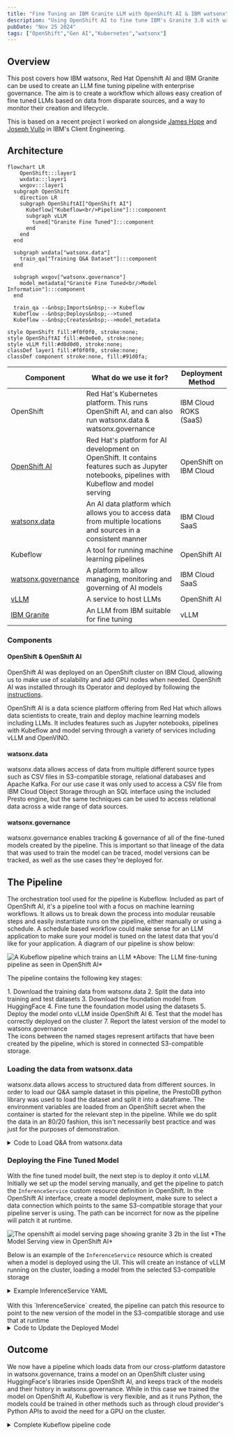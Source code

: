 ```yaml
---
title: "Fine Tuning an IBM Granite LLM with OpenShift AI & IBM watsonx"
description: "Using OpenShift AI to fine tune IBM's Granite 3.0 with watsonx.data and watsonx.governance"
pubDate: "Nov 25 2024"
tags: ["OpenShift","Gen AI","Kubernetes","watsonx"]
---
```





## Overview

This post covers how IBM watsonx, Red Hat Openshift AI and IBM Granite can be used to create an LLM fine tuning pipeline with enterprise governance. The aim is to create a workflow which allows easy creation of fine tuned LLMs based on data from disparate sources, and a way to monitor their creation and lifecycle.

This is based on a recent project I worked on alongside <a target="_blank" href="https://jamesdhope.com/">James Hope</a> and <a href="https://www.linkedin.com/in/joevullo/" target="_blank">Joseph Vullo</a> in IBM's Client Engineering. 

## Architecture

```mermaid
flowchart LR
    OpenShift:::layer1
    wxdata:::layer1
    wxgov:::layer1
  subgraph OpenShift
    direction LR
    subgraph OpenShiftAI["OpenShift AI"]
      Kubeflow["Kubeflow<br/>Pipeline"]:::component
      subgraph vLLM
        tuned["Granite Fine Tuned"]:::component
      end
    end
  end

  subgraph wxdata["watsonx.data"]
    train_qa["Training Q&A Dataset"]:::component
  end

  subgraph wxgov["watsonx.governance"]
    model_metadata["Granite Fine Tuned<br/>Model Information"]:::component
  end

  train_qa --&nbsp;Imports&nbsp;--> Kubeflow
  Kubeflow --&nbsp;Deploys&nbsp;-->tuned
  Kubeflow --&nbsp;Creates&nbsp;-->model_metadata

style OpenShift fill:#f0f0f0, stroke:none;
style OpenShiftAI fill:#e0e0e0, stroke:none;
style vLLM fill:#d0d0d0, stroke:none;
classDef layer1 fill:#f0f0f0, stroke:none;
classDef component stroke:none, fill:#91d0fa;
```

| Component | What do we use it for? | Deployment Method |
| - | - | - |
| OpenShift | Red Hat's Kubernetes platform. This runs OpenShift AI, and can also run watsonx.data & watsonx.governance | IBM Cloud ROKS (SaaS) |
| [OpenShift AI](https://www.redhat.com/en/technologies/cloud-computing/openshift/openshift-ai) | Red Hat's platform for AI development on OpenShift. It contains features such as Jupyter notebooks, pipelines with Kubeflow and model serving | OpenShift on IBM Cloud |
| [watsonx.data](https://www.ibm.com/products/watsonx-data) | An AI data platform which allows you to access data from multiple locations and sources in a consistent manner | IBM Cloud SaaS |
| Kubeflow | A tool for running machine learning pipelines | OpenShift AI |
| [watsonx.governance](https://www.ibm.com/products/watsonx-governance) | A platform to allow managing, monitoring and governing of AI models | IBM Cloud SaaS |
| [vLLM](https://docs.vllm.ai/en/latest/) | A service to host LLMs | OpenShift AI |
| [IBM Granite](https://huggingface.co/ibm-granite/granite-3.0-2b-base) | An LLM from IBM suitable for fine tuning | vLLM |

### Components

#### OpenShift & OpenShift AI

OpenShift AI was deployed on an OpenShift cluster on IBM Cloud, allowing us to make use of scalability and add GPU nodes when needed. OpenShift AI was installed through its Operator and deployed by following the <a href="https://docs.redhat.com/en/documentation/red_hat_openshift_ai_self-managed/2.15/html/installing_and_uninstalling_openshift_ai_self-managed/installing-and-deploying-openshift-ai_install#requirements-for-openshift-ai-self-managed_install" target="_blank">instructions</a>.

OpenShift AI is a data science platform offering from Red Hat which allows data scientists to create, train and deploy machine learning models including LLMs. It includes features such as Jupyter notebooks, pipelines with Kubeflow and model serving through a variety of services including vLLM and OpenVINO.

#### watsonx.data

watsonx.data allows access of data from multiple different source types such as CSV files in S3-compatible storage, relational databases and Apache Kafka. For our use case it was only used to access a CSV file from IBM Cloud Object Storage through an SQL interface using the included Presto engine, but the same techniques can be used to access relational data across a wide range of data sources.

#### watsonx.governance

watsonx.governance enables tracking & governance of all of the fine-tuned models created by the pipeline. This is important so that lineage of the data that was used to train the model can be traced, model versions can be tracked, as well as the use cases they're deployed for.

## The Pipeline

The orchestration tool used for the pipeline is Kubeflow. Included as part of OpenShift AI, it's a pipeline tool with a focus on machine learning workflows. It allows us to break down the process into modular reusable steps and easily instantiate runs on the pipeline, either manually or using a schedule. A schedule based workflow could make sense for an LLM application to make sure your model is tuned on the latest data that you'd like for your application. A diagram of our pipeline is show below:

<Image src={training_pipeline} alt="A Kubeflow pipeline which trains an LLM" />
*Above: The LLM fine-tuning pipeline as seen in OpenShift AI*

The pipeline contains the following key stages:
<div class="ml-8">
1. Download the training data from watsonx.data
2. Split the data into training and test datasets
3. Download the foundation model from HuggingFace
4. Fine tune the foundation model using the datasets
5. Deploy the model onto vLLM inside OpenShift AI
6. Test that the model has correctly deployed on the cluster
7. Report the latest version of the model to watsonx.governance
</div>
The icons between the named stages represent artifacts that have been created by the pipeline, which is stored in connected S3-compatible storage.

### Loading the data from watsonx.data
watsonx.data allows access to structured data from different sources. In order to load our Q&A sample dataset in this pipeline, the PrestoDB python library was used to load the dataset and split it into a dataframe. The environment variables are loaded from an OpenShift secret when the container is started for the relevant step in the pipeline. While we do split the data in an 80/20 fashion, this isn't necessarily best practice and was just for the purposes of demonstration.
<details>
  <summary class="cursor-pointer"><FaPython size="20" className="inline-block mr-1 align-text-bottom"/>Code to Load Q&amp;A from watsonx.data</summary>
  ```python
  @dsl.component(
    base_image='python:3.9',
    packages_to_install=['pandas', 'scikit-learn', 'presto-python-client']
)
def load_data(
    train_data: Output[Dataset],
    test_data: Output[Dataset]
):
    """Load and split data"""
    import pandas as pd
    import prestodb
    import os
    from sklearn.model_selection import train_test_split

    hostname = os.environ["PRESTO_HOSTNAME"]
    port_number = 8080

    catalog = 's3_data'
    schema = 'customer_qa'

    conn = prestodb.dbapi.connect(
        host=hostname,
        port=port_number,
        catalog=catalog,
        schema=schema,
        user=os.environ["PRESTO_USERNAME"],
        http_scheme='https',
        auth=prestodb.auth.BasicAuthentication(os.environ["PRESTO_USERNAME"], os.environ["PRESTO_API_KEY"])
    )

    # Execute SQL query to get data from Presto
    cur = conn.cursor()
    query = f"""
        SELECT * FROM {catalog}.{schema}.jjp_clothing
    """
    cur.execute(query)

    # Fetch all rows and column names
    rows = cur.fetchall()
    columns = [desc[0] for desc in cur.description]

    # Create DataFrame from results
    df = pd.DataFrame(rows, columns=columns)

    # Close cursor and connection
    cur.close()
    conn.close()

    train, test = train_test_split(df, test_size=0.2)

    train.to_csv(train_data.path, index=False)
    train.to_csv(test_data.path, index=False)
  ```
</details>

### Fine Tuning the LLM

In order to tune the LLM, HuggingFace's <a target="_blank" href="https://huggingface.co/docs/trl/en/sft_trainer">SFT (supervised fine-tuning) trainer</a> is used with a generated dataset of typical Q&A questions for a fictional online store called JJP Clothing. This generates a new version of the Granite 3.0 model which has been trained on the specific dataset and should be better at answering questions in that domain. The resulting model can then be hosted in vLLM to answer queries

<details>
  <summary class="cursor-pointer"><FaPython size="20" className="inline-block mr-1 align-text-bottom"/>Code to fine tune the LLM</summary>
  ```python
@dsl.component(
    base_image='pytorch/pytorch:2.5.1-cuda12.4-cudnn9-runtime',
    packages_to_install=['torch', 'transformers', 'peft', 'trl', "bitsandbytes==0.44.1", "datasets"]
)
def fine_tune_model(
    model_path: Input[Model],
    tokenizer_path: Input[Model],
    train_data: Input[Dataset],
    test_data: Input[Dataset],
    fine_tuned_model: Output[Model]
):
    """Fine tune the model"""
    import torch
    from transformers import AutoTokenizer, AutoModelForCausalLM, TrainingArguments
    from peft import LoraConfig
    from trl import SFTTrainer, DataCollatorForCompletionOnlyLM
    import pandas as pd
    from datasets import Dataset

    # Load model and tokenizer
    model = AutoModelForCausalLM.from_pretrained(model_path.path)
    tokenizer = AutoTokenizer.from_pretrained(tokenizer_path.path)

    # Load datasets
    train = pd.read_csv(train_data.path)
    test = pd.read_csv(test_data.path)

    def formatting_prompts_func(example):
        output_texts = []
        for i in range(len(example['prompt'])):
            text = f"""<|system|>\nYou are a helpful assistant\n<|user|>\n{
                example['prompt'][i]}\n<|assistant|>\n{example['response'][i]}<|endoftext|>"""
            output_texts.append(text)
        return output_texts

    response_template = "\n<|assistant|>\n"

    response_template_ids = tokenizer.encode(response_template, add_special_tokens=False)[2:]
    collator = DataCollatorForCompletionOnlyLM(response_template_ids, tokenizer=tokenizer)

    # Apply qLoRA
    qlora_config = LoraConfig(
        r=16,  # The rank of the Low-Rank Adaptation
        lora_alpha=32,  # Scaling factor for the adapted layers
        target_modules=["q_proj", "v_proj"],  # Layer names to apply LoRA to
        lora_dropout=0.1,
        bias="none"
    )

    # Initialize the SFTTrainer
    training_args = TrainingArguments(
        output_dir=fine_tuned_model.path,
        hub_model_id="jjp-clothing/granite-3.0-2b-instruct-qa-adapter",
        learning_rate=2e-4,
        per_device_train_batch_size=6,
        per_device_eval_batch_size=6,
        num_train_epochs=3,
        logging_steps=100,
        fp16=True,
        report_to="none"
    )

    max_seq_length = 250

    trainer = SFTTrainer(
        model=model,
        args=training_args,
        train_dataset=Dataset.from_pandas(train),
        eval_dataset=Dataset.from_pandas(test),
        tokenizer=tokenizer,
        peft_config=qlora_config,
        formatting_func=formatting_prompts_func,
        data_collator=collator,
        max_seq_length=max_seq_length,
    )

    # Start training
    trainer.train()

    # Get the metrics from the trainer
    metrics = trainer.evaluate()
    print(f"metrics from trainer: {metrics}")

    # Merge and save the fine-tuned model
    merged_model = trainer.model.merge_and_unload()
    merged_model.save_pretrained(fine_tuned_model.path)
    tokenizer.save_pretrained(fine_tuned_model.path)
  ```
</details>

### Deploying the Fine Tuned Model
With the fine tuned model built, the next step is to deploy it onto vLLM. Initially we set up the model serving manually, and get the pipeline to patch the `InferenceService` custom resource definition in OpenShift. In the OpenShift AI interface, create a model deployment, make sure to select a data connection which points to the same S3-compatible storage that your pipeline server is using. The path can be incorrect for now as the pipeline will patch it at runtime.

<Image src={model_serving} alt="The openshift ai model serving page showing granite 3 2b in the list"/>
*The Model Serving view in OpenShift AI*

Below is an example of the `InferenceService` resource which is created when a model is deployed using the UI. This will create an instance of vLLM running on the cluster, loading a model from the selected S3-compatible storage
<details>
  <summary class="cursor-pointer"><SiYaml size="20" className="inline-block mr-1 align-text-bottom"/>Example InferenceService YAML</summary>
  ```yaml
  apiVersion: serving.kserve.io/v1beta1
kind: InferenceService
metadata:
  annotations:
    openshift.io/display-name: granite3_2b
    serving.knative.openshift.io/enablePassthrough: 'true'
    sidecar.istio.io/inject: 'true'
    sidecar.istio.io/rewriteAppHTTPProbers: 'true'
  name: granite32b
  creationTimestamp: '2024-11-20T09:13:35Z'
  generation: 13
  namespace: llm-training
  finalizers:
    - inferenceservice.finalizers
  labels:
    networking.knative.dev/visibility: cluster-local
    opendatahub.io/dashboard: 'true'
spec:
  predictor:
    maxReplicas: 1
    minReplicas: 1
    model:
      modelFormat:
        name: vLLM
      name: ''
      resources:
        limits:
          cpu: '16'
          memory: 32Gi
          nvidia.com/gpu: '1'
        requests:
          cpu: '4'
          memory: 16Gi
          nvidia.com/gpu: '1'
      runtime: granite32b
      storage:
        key: aws-connection-data-science-pipeline-server
        path: gpu-training-and-deployment-pipeline/eeea287d-9383-4d36-a783-97a71cc2af38/fine-tune-model/fine_tuned_model/
    tolerations:
      - effect: NoSchedule
        key: nvidia.com/gpu.present
        operator: Equal
        value: 'true'
  ```
</details>
<br/>
With this `InferenceService` created, the pipeline can patch this resource to point to the new version of the model in the S3-compatible storage and use that at runtime

<details>
  <summary class="cursor-pointer"><FaPython size="20" className="inline-block mr-1 align-text-bottom"/>Code to Update the Deployed Model</summary>
  ```python
  def deploy_model(
    model_path: Input[Model],
    inference_service_name: str,
    inference_service_namespace: str,
    data_connection_name: str,
):
    """Deploy the fine-tuned model to vLLM"""
    import requests
    from kubernetes import client, config
    from time import sleep

    print(f"Deploying model to {inference_service_name} in namespace {inference_service_namespace}")
    print(f"Model path: {model_path.path}")

    # Patch the inferenceService with path to the latest model
    patch_spec = {
        "spec": {
            "predictor": {
                "model": {
                    "storage": {
                        "key": data_connection_name,
                        "path": model_path.path.split("/", 3)[3] + "/"
                    }
                }
            }
        }
    }

    config.load_incluster_config()

    api = client.CustomObjectsApi()
    api.patch_namespaced_custom_object(
        group="serving.kserve.io",
        version="v1beta1",
        namespace=inference_service_namespace,
        plural="inferenceservices",
        name=inference_service_name,
        body=patch_spec
    )
    # Sleep to allow patch to take hold
    sleep(5)
    inference_service_status = {
        "latestCreatedRevision": None,
        "latestReadyRevision": None
    }

    # Wait for the inference service to be ready
    maxWait = 12 * 15  # 15 minutes
    waitTime = 5
    currentWait = 0

    while ((inference_service_status["latestCreatedRevision"] is None) or (inference_service_status["latestCreatedRevision"] != inference_service_status["latestReadyRevision"])) and currentWait < maxWait:
        inference_service_object = api.get_namespaced_custom_object(
            group="serving.kserve.io",
            version="v1beta1",
            plural="inferenceservices",
            namespace=inference_service_namespace,
            name=inference_service_name,)

        inference_service_status["latestCreatedRevision"] = inference_service_object["status"]["components"]["predictor"]["latestCreatedRevision"]
        inference_service_status["latestReadyRevision"] = inference_service_object["status"]["components"]["predictor"]["latestReadyRevision"]
        currentWait = currentWait + 1
        print(f""" Waiting for inference service to be ready. Current wait time: {
              currentWait * 5} seconds. Max wait time: {maxWait * 5} seconds. latestCreatedRevision: {inference_service_status["latestCreatedRevision"]}, latestReadyRevision: {inference_service_status["latestReadyRevision"]}""", flush=True)
        sleep(waitTime)
  ```
</details>
<br/>
The above step will patch the `InferenceService` resource and wait for the new deployment to become ready or time out after 15 minutes. 

### Reporting the model to watsonx.governance
In order to have visibility of your model versions, training data and metrics, IBM watsonx.governance can be used to keep track of your model versions. It has the ability to register external models, which are those which aren't created as part of watsonx.ai or deployed in WML, create factsheets to hand to others in your business as a summary as well as evaluate the performance of the model at runtime.

The AI use case view allows you to keep track of all your models which are being used for one purpose, in this case the JJP Clothing Q&A.

<Image src={wx_gov_factsheet} alt="watsonx.governance factsheet"/>
*The model factsheet inside watsonx.governance*


<Image src={wx_gov_usecase} alt="watsonx.governance usecase view"/>
*The AI usecase view inside watsonx.governance*

Every time the pipeline runs successfully, a new model is created inside watsonx.governance and attached to the Q&amp;A use case. While the data for this model isn't changing every time we run the pipeline, it's conceivable that in a real deployment it would change and so keeping track of what the model was trained on is important, especially for audit purposes. The code to create a new model in watsonx.governance is included below and the <a href="https://s3.us.cloud-object-storage.appdomain.cloud/aifactsheets-client/index.html" target="_blank">watsonx.governance python SDK is here</a>

<details>
  <summary class="cursor-pointer"><FaPython size="20" className="inline-block mr-1 align-text-bottom"/>Code to store model data in watsonx.governance</summary>
  ```python
  @dsl.component(
    base_image='registry.access.redhat.com/ubi9/python-39',
    packages_to_install=['kubernetes', 'ibm-aigov-facts-client', 'ipython']  # Add requests for HTTP calls
)
def publish_model_wxgov(
    catalog_id: str,
    ai_usecase_id: str,
    approach_name: str,
    pipeline_trigger_time: str
):
    from ibm_aigov_facts_client import AIGovFactsClient
    from ibm_aigov_facts_client.supporting_classes.factsheet_utils import DeploymentDetails, TrainingDataReference, ModelDetails, ExternalModelSchemas
    from ibm_aigov_facts_client.factsheet.approaches import ApproachUtilities
    import uuid
    from ibm_aigov_facts_client.utils.enums import Provider as AiGovProvider
    import os

    facts_client = AIGovFactsClient(api_key=os.environ["PRESTO_API_KEY"],
                                    experiment_name="experiment-1",
                                    set_as_current_experiment=True,
                                    external_model=True,
                                    enable_autolog=False)

    facts_client.manual_log.start_trace()

    def get_datestamp():
        import datetime
        return datetime.datetime.now().strftime("%y%m%d%H%M")

    def get_model_version():
        primary = 1
        secondary = 0
        tertiary = get_datestamp()
        return f"{primary}.{secondary}.{tertiary}"

    # Create model in ai governance
    train_data_ref = TrainingDataReference(type="url",
                                           id="Generated Q&A Dataset for JJP Clothing on wx.gov",
                                           connection={"url": "https://eu-gb.lakehouse.cloud.ibm.com/"})

    model_version_details = {
        "version": get_model_version(),
        "name": f"Granite3-2B-FineTuned {get_model_version()}",
        "identifier": f"granite3-2b-finetuned-{get_model_version()}",
    }

    model_details = {
        "params": {
            "Training dataset size": 1000
        },
        "tags": {
            "KFP Experiment Name": "Default", # Example values
            "Pipeline Name": "pipeline_v1_2024_11_22",
            "Pipeline Trigger Time": "00:00",
            "KFP Run": str(uuid.uuid4()), 
            "Training Type": "SFT Trainer (HuggingFace)"
        },
        "metrics": {
            "ROUGE Score": 0.8,  # Example values
            "BLEU Score": 0.75  
        },
        "runtime_schema": {
            "input": [
                {
                    "fields": [
                        {
                            "metadata": {
                            },
                            "name": "Question",
                            "nullable": True,
                            "type": "string"
                        }],
                    "type": "struct"
                }
            ],
            "output": [
                {
                    "fields": [
                        {
                            "metadata": {
                            },
                            "name": "Generated Answer",
                            "nullable": True,
                            "type": "string"
                        }],
                    "type": "struct"
                }
            ]
        },
        "training_schema":     {
            "fields": [
                {
                    "metadata": {
                    },
                    "name": "Question",
                    "nullable": True,
                    "type": "string"
                }, {
                    "metadata": {
                    },
                    "name": "Ideal Answer",
                    "nullable": True,
                    "type": "string"
                },],
            "type": "struct"
        }
    }

    deployment_details = DeploymentDetails(identifier="OpenShift",  # ID of model on deployment environment
                                           name="OpenShift vLLM",  # Name of where it's deployed
                                           deployment_type="vLLM on OpenShift AI",
                                           scoring_endpoint="vllm.openshift.com",
                                           description="This model is deployed on OpenShift")

    model_details_object = ModelDetails(provider=AiGovProvider.CUSTOM_MACHINE_LEARNING,
                                        algorithm="LLM", input_type="string")

    model = facts_client.external_model_facts.save_external_model_asset(
      model_identifier=model_version_details["identifier"],
      name=model_version_details["name"],
      description="A Q&A model based on Granite-3 2B Params, focused on JJP Clothing",
      deployment_details=deployment_details,
      schemas=ExternalModelSchemas(
        input=model_details["runtime_schema"]["input"], output=model_details["runtime_schema"]["output"]),
      training_data_reference=train_data_ref,
      catalog_id=catalog_id,
      model_details=model_details_object
    )

    run = model.get_experiment("experiment-1").get_run()
    run.set_custom_run_facts(metrics=model_details["metrics"],
                             params=model_details["params"], tags=model_details["tags"])

    usecase = facts_client.assets.get_ai_usecase(ai_usecase_id=ai_usecase_id, catalog_id=catalog_id)
    approaches: list[ApproachUtilities] = usecase.get_approaches()
    for approach in approaches:
        if approach.get_name() == approach_name:
            break

    model.track(usecase=usecase, approach=approach, version_number=get_model_version())
  ```
</details>

## Outcome
We now have a pipeline which loads data from our cross-platform datastore in watsonx.governance, trains a model on an OpenShift cluster using HuggingFace's libraries inside OpenShift AI, and keeps track of the models and their history in watsonx.governance. While in this case we trained the model on OpenShift AI, Kubeflow is very flexible, and as it runs Python, the models could be trained in other methods such as through cloud provider's Python APIs to avoid the need for a GPU on the cluster.

<details>
  <summary class="cursor-pointer"><FaPython size="20" className="inline-block mr-1 align-text-bottom"/>Complete Kubeflow pipeline code</summary>
  ```python

  import kfp
  from kfp import dsl, kubernetes
  from kfp.dsl import Input, Output, Model, Dataset
  import os
  from kfp.kubernetes import secret, add_toleration
  from kubernetes import client as k8s_client
  import datetime


  @dsl.component(
      base_image='python:3.9',  # Specify appropriate base image
      packages_to_install=['pandas', 'scikit-learn', 'presto-python-client']
  )
  def load_data(
      train_data: Output[Dataset],
      test_data: Output[Dataset]
  ):
      """Load and split data"""
      import pandas as pd
      import prestodb
      import os
      from sklearn.model_selection import train_test_split

      hostname = os.environ["PRESTO_HOSTNAME"]
      port_number = 8080

      conn = prestodb.dbapi.connect(
          host=hostname,
          port=port_number,
          catalog=catalog,
          schema=schema,
          user=os.environ["PRESTO_USERNAME"],
          http_scheme='https',
          auth=prestodb.auth.BasicAuthentication(os.environ["PRESTO_USERNAME"], os.environ["PRESTO_API_KEY"])
      )

      # Execute SQL query to get data from Presto
      cur = conn.cursor()
      query = f"""
          SELECT * FROM {catalog}.{schema}.jjp_clothing
      """
      cur.execute(query)

      # Fetch all rows and column names
      rows = cur.fetchall()
      columns = [desc[0] for desc in cur.description]

      # Create DataFrame from results
      df = pd.DataFrame(rows, columns=columns)

      # Close cursor and connection
      cur.close()
      conn.close()

      # df = pd.read_csv('jjp_clothing_customer_responses.csv')
      train, test = train_test_split(df, test_size=0.2)

      train.to_csv(train_data.path, index=False)
      test.to_csv(test_data.path, index=False)


  @dsl.component(
      base_image='python:3.9',
      packages_to_install=['transformers', 'datasets']
  )
  def transform_data(
      train_data: Input[Dataset],
      test_data: Input[Dataset],
      train_filtered: Output[Dataset],
      test_filtered: Output[Dataset]
  ):
      """Filter data"""
      import pandas as pd
      from transformers import AutoTokenizer

      # Load the input data
      train = pd.read_csv(train_data.path)
      test = pd.read_csv(test_data.path)

      tokenizer = AutoTokenizer.from_pretrained("ibm-granite/granite-3.0-2b-instruct")

      def filter_long_examples(example):
          prompt_tokens = tokenizer.tokenize(example['prompt'])
          response_tokens = tokenizer.tokenize(example['response'])
          return len(response_tokens) <= 200 and len(prompt_tokens) <= 50

      train_filtered_df = train[train.apply(filter_long_examples, axis=1)]
      test_filtered_df = test[test.apply(filter_long_examples, axis=1)]

      # Save filtered datasets
      train_filtered_df.to_csv(train_filtered.path, index=False)
      test_filtered_df.to_csv(test_filtered.path, index=False)


  @dsl.component(
      base_image='pytorch/pytorch:2.5.1-cuda12.4-cudnn9-runtime',  # CUDA-enabled PyTorch image
      packages_to_install=[
          'torch>=2.1.0',
          'transformers',
          'peft',
          'trl',
          'boto3',
          'bitsandbytes==0.44.1'  # Specific version known to work with CUDA
      ],
  )
  def load_and_quantize_model(
      model_path: Output[Model],
      tokenizer_path: Output[Model]
  ):
      """
      Load and quantize model
      """
      from transformers import AutoTokenizer, AutoModelForCausalLM
      import os
      import boto3
      import tempfile

      # Initialize S3 client
      s3_client = boto3.client(
          's3',
          aws_access_key_id=os.environ['AWS_ACCESS_KEY_ID'],
          aws_secret_access_key=os.environ['AWS_SECRET_ACCESS_KEY'],
          endpoint_url=os.environ.get('AWS_ENDPOINT_URL')  # For IBM Cloud Object Storage
      )

      # Download model files from S3
      bucket = os.environ['MODEL_BUCKET']
      model_prefix = os.environ['MODEL_PREFIX']

      model_dir = tempfile.mkdtemp()

      paginator = s3_client.get_paginator('list_objects_v2')
      for page in paginator.paginate(Bucket=bucket, Prefix=model_prefix):
          for obj in page.get('Contents', []):
              key = obj['Key']
              # Skip hidden files and directories
              if '/.' in key or key.endswith('/.'):
                  continue
              local_path = os.path.join(model_dir, os.path.relpath(key, model_prefix))
              os.makedirs(os.path.dirname(local_path), exist_ok=True)
              try:
                  s3_client.download_file(bucket, key, local_path)
              except OSError as e:
                  print(f"Warning: Could not download {key}: {e}")
                  continue

      model_checkpoint = model_dir

      # Load and save tokenizer
      tokenizer = AutoTokenizer.from_pretrained(model_checkpoint)
      tokenizer.save_pretrained(tokenizer_path.path)

      model = AutoModelForCausalLM.from_pretrained(
          model_checkpoint,
          # quantization_config=bnb_config,
          device_map="auto"
      )
      model.save_pretrained(model_path.path)


  @dsl.component(
      base_image='pytorch/pytorch:2.5.1-cuda12.4-cudnn9-runtime',  # CUDA-enabled PyTorch image
      packages_to_install=['torch', 'transformers', 'peft', 'trl', "bitsandbytes==0.44.1", "datasets"]
  )
  def fine_tune_model(
      model_path: Input[Model],
      tokenizer_path: Input[Model],
      train_data: Input[Dataset],
      test_data: Input[Dataset],
      fine_tuned_model: Output[Model]
  ):
      """Fine tune the model"""
      import torch
      from transformers import AutoTokenizer, AutoModelForCausalLM, TrainingArguments
      from peft import LoraConfig
      from trl import SFTTrainer, DataCollatorForCompletionOnlyLM
      import pandas as pd
      from datasets import Dataset
      from peft import PeftModel

      # Load model and tokenizer
      model = AutoModelForCausalLM.from_pretrained(model_path.path)
      tokenizer = AutoTokenizer.from_pretrained(tokenizer_path.path)

      # Load datasets
      train = pd.read_csv(train_data.path)
      test = pd.read_csv(test_data.path)

      def formatting_prompts_func(example):
          output_texts = []
          for i in range(len(example['prompt'])):
              text = f"""<|system|>\nYou are a helpful assistant\n<|user|>\n{
                  example['prompt'][i]}\n<|assistant|>\n{example['response'][i]}<|endoftext|>"""
              output_texts.append(text)
          return output_texts

      response_template = "\n<|assistant|>\n"

      response_template_ids = tokenizer.encode(response_template, add_special_tokens=False)[2:]
      collator = DataCollatorForCompletionOnlyLM(response_template_ids, tokenizer=tokenizer)

      # Apply qLoRA
      qlora_config = LoraConfig(
          r=16,  # The rank of the Low-Rank Adaptation
          lora_alpha=32,  # Scaling factor for the adapted layers
          target_modules=["q_proj", "v_proj"],  # Layer names to apply LoRA to
          lora_dropout=0.1,
          bias="none"
      )

      # Initialize the SFTTrainer
      training_args = TrainingArguments(
          output_dir=fine_tuned_model.path,
          hub_model_id="jjp-clothing/granite-3.0-2b-instruct-qa-adapter",
          learning_rate=2e-4,
          per_device_train_batch_size=6,
          per_device_eval_batch_size=6,
          num_train_epochs=3,
          logging_steps=100,
          fp16=True,
          report_to="none"
      )

      max_seq_length = 250

      trainer = SFTTrainer(
          model=model,
          args=training_args,
          train_dataset=Dataset.from_pandas(train),
          eval_dataset=Dataset.from_pandas(test),
          tokenizer=tokenizer,
          peft_config=qlora_config,
          formatting_func=formatting_prompts_func,
          data_collator=collator,
          max_seq_length=max_seq_length,
      )

      # Start training
      trainer.train()

      # Get the metrics from the trainer
      metrics = trainer.evaluate()
      print(f"metrics from trainer: {metrics}")

      # Merge and save the fine-tuned model
      merged_model = trainer.model.merge_and_unload()
      merged_model.save_pretrained(fine_tuned_model.path)
      tokenizer.save_pretrained(fine_tuned_model.path)


  @dsl.component(
      base_image='pytorch/pytorch:2.5.1-cuda12.4-cudnn9-runtime',
      packages_to_install=['vllm', 'transformers', 'peft', 'requests', 'kubernetes']
  )
  def deploy_model(
      model_path: Input[Model],
      inference_service_name: str,
      inference_service_namespace: str,
      data_connection_name: str,
  ):
      """Deploy the fine-tuned model to vLLM"""
      import requests
      import json
      import os
      from kubernetes import client, config
      from time import sleep

      print(f"Deploying model to {inference_service_name} in namespace {inference_service_namespace}")
      print(f"Model path: {model_path.path}")

      # Patch the inferenceService with path to the latest model
      patch_spec = {
          "spec": {
              "predictor": {
                  "model": {
                      "storage": {
                          "key": data_connection_name,
                          "path": model_path.path.split("/", 3)[3] + "/"
                      }
                  }
              }
          }
      }

      config.load_incluster_config()

      api = client.CustomObjectsApi()
      api.patch_namespaced_custom_object(
          group="serving.kserve.io",
          version="v1beta1",
          namespace=inference_service_namespace,
          plural="inferenceservices",
          name=inference_service_name,
          body=patch_spec
      )
      # Sleep to allow patch to take hold
      sleep(5)
      inference_service_status = {
          "latestCreatedRevision": None,
          "latestReadyRevision": None
      }

      # Wait for the inference service to be ready
      maxWait = 12 * 15  # 15 minutes
      waitTime = 5
      currentWait = 0

      while ((inference_service_status["latestCreatedRevision"] is None) or (inference_service_status["latestCreatedRevision"] != inference_service_status["latestReadyRevision"])) and currentWait < maxWait:
          inference_service_object = api.get_namespaced_custom_object(
              group="serving.kserve.io",
              version="v1beta1",
              plural="inferenceservices",
              namespace=inference_service_namespace,
              name=inference_service_name,)

          inference_service_status["latestCreatedRevision"] = inference_service_object["status"]["components"]["predictor"]["latestCreatedRevision"]
          inference_service_status["latestReadyRevision"] = inference_service_object["status"]["components"]["predictor"]["latestReadyRevision"]
          currentWait = currentWait + 1
          print(f""" Waiting for inference service to be ready. Current wait time: {
                currentWait * 5} seconds. Max wait time: {maxWait * 5} seconds. latestCreatedRevision: {inference_service_status["latestCreatedRevision"]}, latestReadyRevision: {inference_service_status["latestReadyRevision"]}""", flush=True)
          sleep(waitTime)


  @dsl.component(
      base_image='python:3.9',
      packages_to_install=['kubernetes', 'requests']  # Add requests for HTTP calls
  )
  def test_model(
      inference_service_name: str,
      inference_service_namespace: str,
  ):
      """Test the model with adapter weights using vLLM"""
      import requests
      from kubernetes import client, config

      config.load_incluster_config()
      api = client.CustomObjectsApi()

      inference_service_object = api.get_namespaced_custom_object(
          group="serving.kserve.io",
          version="v1beta1",
          plural="inferenceservices",
          namespace=inference_service_namespace,
          name=inference_service_name,)

      # Define the API endpoint
      vllm_host = inference_service_object["status"]["address"]["url"]
      api_url = f"{vllm_host}/v1/completions"  # Adjust endpoint path as needed

      # Test prompts
      test_prompts = [
          "<|user|>What is my favourite James Bond film?\n<|assistant|>\n",
          "<|user|>Tell me about quantum computing\n<|assistant|>\n"
      ]

      for prompt in test_prompts:
          payload = {
              "model": inference_service_name,
              "prompt": prompt,
              "max_tokens": 100,
              "temperature": 0
          }

          # Make API request to vLLM server
          response = requests.post(api_url, json=payload, verify=False)

          if response.status_code == 200:
              result = response.json()
              print(f"Prompt: {prompt}")
              print(f"Response: {result['choices'][0]['text']}\n")
          else:
              print(f"Error: {response.status_code}")
              print(response.text)


  @dsl.component(
      base_image='registry.access.redhat.com/ubi9/python-39',
      packages_to_install=['kubernetes', 'ibm-aigov-facts-client', 'kfp', 'ipython']  # Add requests for HTTP calls
  )
  def publish_model_wxgov(
      catalog_id: str,
      ai_usecase_id: str,
      approach_name: str,
      pipeline_trigger_time: str
  ):
      from ibm_aigov_facts_client import AIGovFactsClient
      from ibm_aigov_facts_client.supporting_classes.factsheet_utils import DeploymentDetails, TrainingDataReference, ModelDetails, ExternalModelSchemas
      from ibm_aigov_facts_client.factsheet.approaches import ApproachUtilities
      import uuid
      from ibm_aigov_facts_client.utils.enums import Provider as AiGovProvider
      import os

      facts_client = AIGovFactsClient(api_key=os.environ["PRESTO_API_KEY"],
                                      experiment_name="experiment-1",
                                      set_as_current_experiment=True,
                                      external_model=True,
                                      enable_autolog=False)

      facts_client.manual_log.start_trace()

      def get_datestamp():
          import datetime
          return datetime.datetime.now().strftime("%y%m%d%H%M")

      def get_model_version():
          primary = 1
          secondary = 0
          tertiary = get_datestamp()
          return f"{primary}.{secondary}.{tertiary}"

      # Create model in ai governance
      train_data_ref = TrainingDataReference(type="url",
                                            id="Generated Q&A Dataset for JJP Clothing on wx.gov",
                                            connection={"url": "https://eu-gb.lakehouse.cloud.ibm.com/"})

      model_version_details = {
          "version": get_model_version(),
          "name": f"Granite3-2B-FineTuned {get_model_version()}",
          "identifier": f"granite3-2b-finetuned-{get_model_version()}",
      }

      model_details = {
          "params": {
              "Training dataset size": 1000
          },
          "tags": {
              "KFP Experiment Name": "Default",
              "Pipeline Name": "pipeline_v1_2024_11_22",
              "Pipeline Trigger Time": "00:00",
              "KFP Run": str(uuid.uuid4()),  # TODO read this from the kfp pipeline
              "Training Type": "SFT Trainer (HuggingFace)"
          },
          "metrics": {
              "ROUGE Score": 0.8,  # TODO read this from the test output in the pipeline
              "BLEU Score": 0.75  # TODO read this from the test output in the pipeline
          },
          "runtime_schema": {
              "input": [
                  {
                      "fields": [
                          {
                              "metadata": {
                              },
                              "name": "Question",
                              "nullable": True,
                              "type": "string"
                          }],
                      "type": "struct"
                  }
              ],
              "output": [
                  {
                      "fields": [
                          {
                              "metadata": {
                              },
                              "name": "Generated Answer",
                              "nullable": True,
                              "type": "string"
                          }],
                      "type": "struct"
                  }
              ]
          },
          "training_schema":     {
              "fields": [
                  {
                      "metadata": {
                      },
                      "name": "Question",
                      "nullable": True,
                      "type": "string"
                  }, {
                      "metadata": {
                      },
                      "name": "Ideal Answer",
                      "nullable": True,
                      "type": "string"
                  },],
              "type": "struct"
          }
      }

      deployment_details = DeploymentDetails(identifier="OpenShift",  # ID of model on deployment environment
                                            name="OpenShift vLLM",  # Name of where it's deployed
                                            deployment_type="vLLM on OpenShift AI",
                                            scoring_endpoint="vllm.openshift.com",
                                            description="This model is deployed on OpenShift")

      model_details_object = ModelDetails(provider=AiGovProvider.CUSTOM_MACHINE_LEARNING,
                                          algorithm="LLM", input_type="string")
      # facts_client.manual_log.end_trace()
      # # Bind it to a usecase with semver
      model = facts_client.external_model_facts.save_external_model_asset(model_identifier=model_version_details["identifier"],
                                                                          name=model_version_details["name"],
                                                                          description="A Q&A model based on Granite-3 2B Params, focused on JJP Clothing",
                                                                          deployment_details=deployment_details,
                                                                          schemas=ExternalModelSchemas(
          input=model_details["runtime_schema"]["input"], output=model_details["runtime_schema"]["output"]),
          training_data_reference=train_data_ref,
          catalog_id=catalog_id,
          model_details=model_details_object
      )

      # run_id = facts_client.runs.get_current_run_id()
      run = model.get_experiment("experiment-1").get_run()
      run.set_custom_run_facts(metrics=model_details["metrics"],
                              params=model_details["params"], tags=model_details["tags"])

      # TODO: add AI Use case
      usecase = facts_client.assets.get_ai_usecase(ai_usecase_id=ai_usecase_id, catalog_id=catalog_id)
      approaches: list[ApproachUtilities] = usecase.get_approaches()
      for approach in approaches:
          if approach.get_name() == approach_name:
              break

      model.track(usecase=usecase, approach=approach, version_number=get_model_version())


  @dsl.pipeline(
      name='GPU Training and Deployment Pipeline',
      description='A pipeline that trains a model and deploys it to vLLM / KServe'
  )
  def llm_fine_tuning_pipeline(catalog_id: str = "c89ffe6d-1597-421b-9d99-efd6a02592e3",
                              ai_usecase_id: str = "0ec032c6-725d-4a04-9cd0-6c9eb69e791b",
                              approach_name: str = "Default approach"):
      # Define the pipeline
      load_data_step = load_data()

      # Load in the secret from kubernetes for wx.data
      secret.use_secret_as_env(
          load_data_step,
          "ibm-cloud-creds",
          {"PRESTO_USERNAME": "PRESTO_USERNAME",
          "PRESTO_API_KEY": "PRESTO_API_KEY",
          "PRESTO_HOSTNAME": "PRESTO_HOSTNAME"}
      )

      transform_data_step = transform_data(
          train_data=load_data_step.outputs['train_data'],
          test_data=load_data_step.outputs['test_data']
      )

      load_model_step = load_and_quantize_model().add_node_selector_constraint("nvidia.com/gpu")

      secret.use_secret_as_env(
          load_model_step,
          "s3-creds",
          {"AWS_ACCESS_KEY_ID": "AWS_ACCESS_KEY_ID",
          "AWS_DEFAULT_REGION": "AWS_DEFAULT_REGION",
          "AWS_ENDPOINT_URL": "AWS_ENDPOINT_URL",
          "AWS_SECRET_ACCESS_KEY": "AWS_SECRET_ACCESS_KEY",
          "MODEL_BUCKET": "MODEL_BUCKET",
          "MODEL_PREFIX": "MODEL_PREFIX"},
      )

      fine_tune_step = fine_tune_model(
          model_path=load_model_step.outputs['model_path'],
          tokenizer_path=load_model_step.outputs['tokenizer_path'],
          train_data=transform_data_step.outputs['train_filtered'],
          test_data=transform_data_step.outputs['test_filtered']
      ).after(transform_data_step, load_model_step).add_node_selector_constraint("nvidia.com/gpu")

      deploy_model_step = deploy_model(
          model_path=fine_tune_step.outputs['fine_tuned_model'],
          inference_service_name="granite32b",
          inference_service_namespace="llm-training",
          data_connection_name="aws-connection-data-science-pipeline-server"
      ).after(fine_tune_step)

      test_model_step = test_model(
          inference_service_name="granite32b",
          inference_service_namespace="llm-training",
      ).after(deploy_model_step).add_node_selector_constraint("nvidia.com/gpu")

      publish_model_wxgov_step = publish_model_wxgov(
          catalog_id=catalog_id, ai_usecase_id=ai_usecase_id, approach_name=approach_name, pipeline_trigger_time="00:00").after(test_model_step)

      publish_model_wxgov_step.set_caching_options(False)

      secret.use_secret_as_env(publish_model_wxgov_step,
                              "ibm-cloud-creds",
                              {
                                  "PRESTO_API_KEY": "PRESTO_API_KEY",
                              })


  if __name__ == '__main__':
      # First compile the pipeline
      kfp.compiler.Compiler().compile(
          pipeline_func=llm_fine_tuning_pipeline,
          package_path='pipeline.yaml'
      )

      # Create client
      client = kfp.Client(
          host=os.environ['OPENSHIFT_AI_HOST'],
          existing_token=os.environ['OCP_TOKEN'],
          namespace='llm-training'
      )

      # Create version name with timestamp
      version_name = f'v1-{datetime.datetime.now().strftime("%Y%m%d-%H%M%S")}'

      # Upload the version using pipeline.pipeline_id instead of pipeline.id
      pipeline_version = client.upload_pipeline_version(
          pipeline_package_path='pipeline.yaml',
          pipeline_version_name=f'{version_name}-pipeline',
          pipeline_name='gov-llm-fine-tuning-pipeline',
          description='A pipeline that trains a model and deploys it to vLLM / KServe with wx.gov integration'
      )

      experiment = client.get_experiment(experiment_name="Default")

      # Create the run
      run = client.run_pipeline(
          experiment_id=experiment.experiment_id,
          job_name=f'{version_name}-run',
          pipeline_id=pipeline_version.pipeline_id,
          version_id=pipeline_version.pipeline_version_id,
      )

  ```
</details>